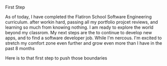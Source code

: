 First Step

As of today, I have completed the Flatiron School Software Engineering curriculum. after workin hard, passing all my portfolio projcet reviews, and learning so much from knowing nothing. I am ready to explore the world beyond my classrom.
My next steps are the to continue to develop new apps, and to find a software developer job.
While I'm nercous. I'm excited to stretch my comfort zone even further and grow even more than I have in the past 8 months 

Here is to that first step to push those boundaries 